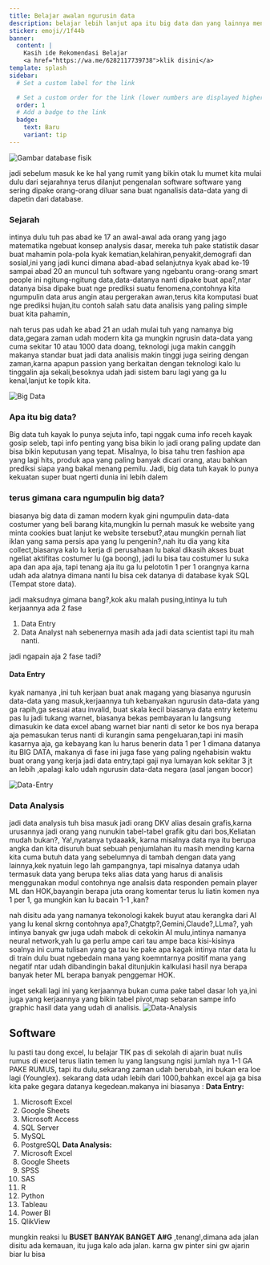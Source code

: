 ```yaml
---
title: Belajar awalan ngurusin data
description: belajar lebih lanjut apa itu big data dan yang lainnya menurut pandangan gw
sticker: emoji//1f44b
banner:
  content: |
    Kasih ide Rekomendasi Belajar
    <a href="https://wa.me/6282117739738">klik disini</a>
template: splash
sidebar:
  # Set a custom label for the link

  # Set a custom order for the link (lower numbers are displayed higher up)
  order: 1
  # Add a badge to the link
  badge:
    text: Baru
    variant: tip
---
```


![Gambar database fisik](../../../assets/expert_database_banner.jpg)
<Badge text="#SQL" variant="danger" size="small" />
<Badge text="#Excel" variant="success" size="small" />
<Badge text="#Cheatset" variant="success" size="small" />
<Badge text="#bigdata" variant="success" size="small" />
<Badge text="#data-entry" variant="note" size="small" />
<Badge text="#data-analysis" variant="note" size="small" />


jadi sebelum masuk ke ke hal yang rumit yang bikin otak lu mumet kita mulai dulu dari sejarahnya terus dilanjut pengenalan software software yang sering dipake orang-orang diluar sana buat nganalisis data-data yang di dapetin dari database. 

### Sejarah
intinya dulu tuh pas abad ke 17 an awal-awal ada orang yang jago matematika ngebuat konsep analysis dasar, mereka tuh pake statistik dasar buat mahamin pola-pola kyak kematian,kelahiran,penyakit,demografi dan sosial,ini yang jadi kunci dimana abad-abad selanjutnya kyak abad ke-19 sampai abad 20 an muncul tuh software yang ngebantu orang-orang smart people ini ngitung-ngitung data,data-datanya nanti dipake buat apa?,ntar datanya bisa dipake buat nge prediksi suatu fenomena,contohnya kita ngumpulin data arus angin atau pergerakan awan,terus kita komputasi buat nge prediksi hujan,itu contoh salah satu data analisis yang paling simple buat kita pahamin,

nah terus pas udah ke abad 21 an udah mulai tuh yang namanya big data,gegara zaman udah modern kita ga mungkin ngrusin data-data yang cuma sekitar 10 atau 1000 data doang, teknologi juga makin canggih makanya standar buat jadi data analisis makin tinggi juga seiring dengan zaman,karna apapun passion yang berkaitan dengan teknologi kalo lu tinggalin aja sekali,besoknya udah jadi sistem baru lagi yang ga lu kenal,lanjut ke topik kita.

![Big Data](../../../assets/banner-bg.png)
### Apa itu big data?
Big data tuh kayak lo punya sejuta info, tapi nggak cuma info receh kayak gosip seleb, tapi info penting yang bisa bikin lo jadi orang paling update dan bisa bikin keputusan yang tepat. Misalnya, lo bisa tahu tren fashion apa yang lagi hits, produk apa yang paling banyak dicari orang, atau bahkan prediksi siapa yang bakal menang pemilu. Jadi, big data tuh kayak lo punya kekuatan super buat ngerti dunia ini lebih dalem

### terus gimana cara ngumpulin big data?
biasanya big data di zaman modern kyak gini ngumpulin data-data costumer yang beli barang kita,mungkin lu pernah masuk ke website yang minta cookies buat lanjut ke website tersebut?,atau mungkin pernah liat iklan yang sama persis apa yang lu pengenin?,nah itu dia yang kita collect,biasanya kalo lu kerja di perusahaan lu bakal dikasih akses buat ngeliat aktifitas costumer lu (ga boong), jadi lu bisa tau costumer lu suka apa dan apa aja, tapi tenang aja itu ga lu pelototin 1 per 1 orangnya karna udah ada alatnya dimana nanti lu bisa cek datanya di database kyak SQL (Tempat store data).

jadi maksudnya gimana bang?,kok aku malah pusing,intinya lu tuh kerjaannya ada 2 fase
1. Data Entry
2. Data Analyst
nah sebenernya masih ada jadi data scientist tapi itu mah nanti.

jadi ngapain aja 2 fase tadi?

#### Data Entry
kyak namanya ,ini tuh kerjaan buat anak magang yang biasanya ngurusin data-data yang masuk,kerjaannya tuh kebanyakan ngurusin data-data yang ga rapih,ga sesuai atau invalid, buat skala kecil biasanya data entry ketemu pas lu jadi tukang warnet, biasanya bekas pembayaran lu langsung dimasukin ke data excel abang warnet biar nanti di setor ke bos nya berapa aja pemasukan terus nanti di kurangin sama pengeluaran,tapi ini masih kasarnya aja, ga kebayang kan lu harus benerin data 1 per 1 dimana datanya itu BIG DATA, makanya di fase ini juga fase yang paling ngehabisin waktu buat orang yang kerja jadi data entry,tapi gaji nya lumayan kok sekitar 3 jt an lebih ,apalagi kalo udah ngurusin data-data negara (asal jangan bocor)

![Data-Entry](../../../assets/dataentry.png)


### Data Analysis
jadi data analysis tuh bisa masuk jadi orang DKV alias desain grafis,karna urusannya jadi orang yang nunukin tabel-tabel grafik gitu dari bos,Keliatan mudah bukan?, Ya!,nyatanya tydaaakk, karna misalnya data nya itu berupa angka dan kita disuruh buat sebuah penjumlahan itu masih mending karna kita cuma butuh data yang sebelumnya di tambah dengan data yang lainnya,kek nyatuin lego lah gampangnya, tapi misalnya datanya udah termasuk data yang berupa teks alias data yang harus di analisis menggunakan modul contohnya nge analsis data responden pemain player ML dan HOK,bayangin berapa juta orang komentar terus lu liatin komen nya 1 per 1, ga mungkin kan lu bacain 1-1 ,kan?

nah disitu ada yang namanya tekonologi kakek buyut atau kerangka dari AI yang lu kenal skrng contohnya apa?,Chatgtp?,Gemini,Claude?,LLma?, yah intinya banyak gw juga udah mabok di cekokin AI mulu,intinya namanya neural network,yah lu ga perlu ampe cari tau ampe baca kisi-kisinya soalnya ini cuma tulisan yang ga tau ke pake apa kagak intinya ntar data lu di train dulu buat ngebedain mana yang koemntarnya positif mana yang negatif ntar udah dibandingin bakal ditunjukin kalkulasi hasil nya berapa banyak heter ML berapa banyak penggemar HOK.

inget sekali lagi ini yang kerjaannya bukan cuma pake tabel dasar loh ya,ini juga yang kerjaannya yang bikin tabel pivot,map sebaran sampe info graphic hasil data yang udah di analisis.
![Data-Analysis](../../../assets/1000_F_207156885_WFvJzDmtNSNeRMfwdukFwGyNuNypuqpH.jpg)

## Software
lu pasti tau dong excel, lu belajar TIK pas di sekolah di ajarin buat nulis rumus di excel terus liatin temen lu yang langsung ngisi jumlah nya 1-1  GA PAKE RUMUS, tapi itu dulu,sekarang zaman udah berubah, ini bukan era loe lagi (Younglex). sekarang data udah lebih dari 1000,bahkan excel aja ga bisa kita pake gegara datanya kegedean.makanya ini biasanya :
**Data Entry:**
1. Microsoft Excel
2. Google Sheets
3. Microsoft Access
4. SQL Server
5. MySQL
6. PostgreSQL
**Data Analysis:**
1. Microsoft Excel
2. Google Sheets
3. SPSS
4. SAS
5. R
6. Python
7. Tableau
8. Power BI
9. QlikView

mungkin reaksi lu **BUSET BANYAK BANGET A#G**  ,tenang!,dimana ada jalan disitu ada kemauan, itu juga kalo ada jalan. karna gw pinter sini gw ajarin biar lu bisa

